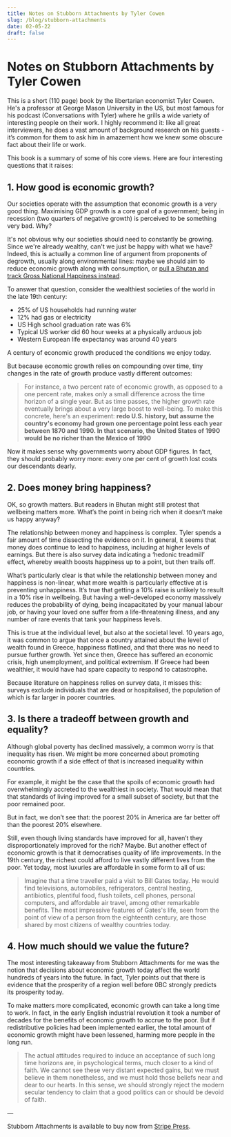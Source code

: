 ```yaml
---
title: Notes on Stubborn Attachments by Tyler Cowen
slug: /blog/stubborn-attachments
date: 02-05-22
draft: false
---
```



# Notes on Stubborn Attachments by Tyler Cowen

<FixedSizeImage
  src="/stubbornattachments.png"
  alt="Stubborn Attachments"
  height={500}
  width={800}
/>

This is a short (110 page) book by the libertarian economist Tyler Cowen. He's a professor at George Mason University in the US, but most famous for his podcast (Conversations with Tyler) where he grills a wide variety of interesting people on their work. I highly recommend it: like all great interviewers, he does a vast amount of background research on his guests - it’s common for them to ask him in amazement
how we knew some obscure fact about their life or work.

This book is a summary of some of his core views. Here are four interesting questions that it raises:

## 1. How good is economic growth?

Our societies operate with the assumption that economic growth is a very good thing. Maximising GDP growth is a core goal of a government; being in recession (two quarters of negative growth) is perceived to be something very bad. Why?

It's not obvious why our societies should need to constantly be growing. Since we're already wealthy, can't we just be happy with what we have? Indeed, this is actually a common line of argument from proponents of degrowth, usually along environmental lines: maybe we should aim to reduce economic growth along with consumption, or [pull a Bhutan and track Gross National Happiness instead](https://ophi.org.uk/policy/gross-national-happiness-index/#:~:text=The%20phrase%20'gross%20national%20happiness,approach%20towards%20notions%20of%20progress).

To answer that question, consider the wealthiest societies of the world in the late 19th century:

- 25% of US households had running water
- 12% had gas or electricity
- US High school graduation rate was 6%
- Typical US worker did 60 hour weeks at a physically arduous job
- Western European life expectancy was around 40 years

A century of economic growth produced the conditions we enjoy today.

<FixedSizeImage
  src="/world-gdp.png"
  className="mx-auto"
  width={600}
  height={400}
  alt="world GDP over time "
/>

But because economic growth relies on compounding over time, tiny changes in the rate of growth produce vastly different outcomes:

> For instance, a two percent rate of economic growth, as opposed to a one percent rate, makes only a small
> difference across the time horizon of a single year. But as time passes, the higher growth rate eventually
> brings about a very large boost to well-being. To make this concrete, here's an experiment: **redo U.S.
> history, but assume the country's economy had grown one percentage point less each year between 1870 and 1990. In that scenario, the United States of 1990 would be no richer than the Mexico of 1990**

Now it makes sense why governments worry about GDP figures. In fact, they should probably worry more: every one per cent of growth lost costs our descendants dearly.

## 2. Does money bring happiness?

OK, so growth matters. But readers in Bhutan might still protest that wellbeing matters more. What’s the point in being rich when it doesn’t make us happy anyway?

The relationship between money and happiness is complex. Tyler spends a fair amount of time dissecting the evidence on it. In general, it seems that money does continue to lead to happiness, including at higher levels of earnings. But there is also survey data indicating a ‘hedonic treadmill’ effect, whereby wealth boosts happiness up to a point, but then trails off.

What’s particularly clear is that while the relationship between money and happiness is non-linear, what more wealth is particularly effective at is preventing unhappiness. It’s true that getting a 10% raise is unlikely to result in a 10% rise in wellbeing. But having a well-developed economy massively reduces the probability of dying, being incapacitated by your manual labour job, or having your loved one suffer from a life-threatening illness, and any number of rare events that tank your happiness levels.

This is true at the individual level, but also at the societal level. 10 years ago, it was common to argue that once a country attained about the level of wealth found in Greece, happiness flatlined, and that there was no need to pursue further growth. Yet since then, Greece has suffered an economic crisis, high unemployment, and political extremism. If Greece had been wealthier, it would have had spare capacity to respond to catastrophe.

Because literature on happiness relies on survey data, it misses this: surveys exclude individuals that are dead or hospitalised, the population of which is far larger in poorer countries.

## 3. Is there a tradeoff between growth and equality?

Although global poverty has declined massively, a common worry is that inequality has risen. We might be more concerned about promoting economic growth if a side effect of that is increased inequality within countries.

For example, it might be the case that the spoils of economic growth had overwhelmingly accreted to the wealthiest in society. That would mean that that standards of living improved for a small subset of society, but that the poor remained poor.

But in fact, we don’t see that: the poorest 20% in America are far better off than the poorest 20% elsewhere.

Still, even though living standards have improved for all, haven’t they disproportionately improved for the rich? Maybe. But another effect of economic growth is that it democratises quality of life improvements. In the 19th century, the richest could afford to live vastly different lives from the poor. Yet today, most luxuries are affordable in some form to all of us:

> Imagine that a time traveller paid a visit to Bill Gates today. He would find televisions, automobiles,
> refrigerators, central heating, antibiotics, plentiful food, flush toilets, cell phones, personal computers,
> and affordable air travel, among other remarkable benefits. The most impressive features of Gates's life,
> seen from the point of view of a person from the eighteenth century, are those shared by most citizens of
> wealthy countries today.

## 4. How much should we value the future?

The most interesting takeaway from Stubborn Attachments for me was the notion that decisions about economic growth today affect the world hundreds of years into the future. In fact, Tyler points out that there is evidence that the prosperity of a region well before 0BC strongly predicts its prosperity today.

To make matters more complicated, economic growth can take a long time to work. In fact, in the early English industrial revolution it took a number of decades for the benefits of economic growth to accrue to the poor. But if redistributive policies had been implemented earlier, the total amount of economic growth might have been lessened, harming more people in the long run.

> The actual attitudes required to induce an acceptance of such long time horizons are, in psychological
> terms, much closer to a kind of faith. We cannot see these very distant expected gains, but we must believe
> in them nonetheless, and we must hold those beliefs near and dear to our hearts. In this sense, we should
> strongly reject the modern secular tendency to claim that a good politics can or should be devoid of faith.

—

Stubborn Attachments is available to buy now from [Stripe Press](https://press.stripe.com/stubborn-attachments).
